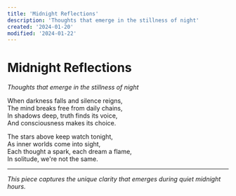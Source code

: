```yaml
---
title: 'Midnight Reflections'
description: 'Thoughts that emerge in the stillness of night'
created: '2024-01-20'
modified: '2024-01-22'
---
```


# Midnight Reflections

_Thoughts that emerge in the stillness of night_

When darkness falls and silence reigns,  
The mind breaks free from daily chains,  
In shadows deep, truth finds its voice,  
And consciousness makes its choice.

The stars above keep watch tonight,  
As inner worlds come into sight,  
Each thought a spark, each dream a flame,  
In solitude, we're not the same.

---

_This piece captures the unique clarity that emerges during quiet midnight hours._

